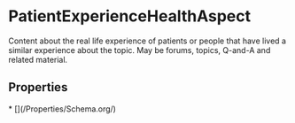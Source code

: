 
# PatientExperienceHealthAspect

Content about the real life experience of patients or people that have lived a similar experience about the topic. May be forums, topics, Q-and-A and related material.

## Properties

<Grid>
* [](/Properties/Schema.org/)

</Grid>

